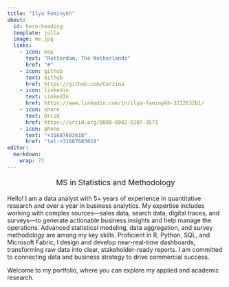 ```yaml
---
title: "Ilya Fominykh"
about:
  id: hero-heading
  template: jolla
  image: me.jpg
  links:
    - icon: map
      text: "Rotterdam, The Netherlands"
      href: "#"
    - icon: github
      text: Github
      href: https://github.com/Corzina
    - icon: linkedin
      text: LinkedIn
      href: https://www.linkedin.com/in/ilya-fominykh-3212632b1/
    - icon: share
      text: Orcid
      href: https://orcid.org/0000-0002-5107-3571
    - icon: phone
      text: "+31687683618"
      href: "tel:+31687683618"
editor: 
  markdown: 
    wrap: 72
---
```


::: {#hero-heading}

<div style="text-align:center; font-size:1.25em; font-weight:400; margin-bottom:1em;">
  MS in Statistics and Methodology
</div>

Hello! I am a data analyst with 5+ years of experience in quantitative research and over a year in business analytics. My expertise includes working with complex sources—sales data, search data, digital traces, and surveys—to generate actionable business insights and help manage the operations. Advanced statistical modeling, data aggregation, and survey methodology are among my key skills. Proficient in R, Python, SQL, and Microsoft Fabric, I design and develop near-real-time dashboards, transforming raw data into clear, stakeholder-ready reports. I am committed to connecting data and business strategy to drive commercial success.

Welcome to my portfolio, where you can explore my applied and academic research.

:::

